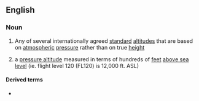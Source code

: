 ==English==
{{wikipedia}}

===Noun===
{{en-noun}}

# Any of several internationally agreed [[standard]] [[altitude]]s that are based on [[atmospheric]] [[pressure]] rather than on true [[height]]
# {{label|en|aviation}} a [[pressure altitude]] measured in terms of hundreds of [[feet]] [[above sea level]] (ie. flight level 120 (FL120) is 12,000 ft. ASL)

====Derived terms====
* {{l|en|FL}}